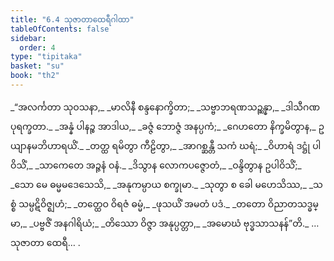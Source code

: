 ```yaml
---
title: "6.4 သုဇာတာထေရီဂါထာ"
tableOfContents: false
sidebar:
  order: 4
type: "tipitaka"
basket: "su"
book: "th2"
---
```



<DynamicBreadcrumb />

<Division number="145" book="th2">

<Paragraph number="203" type="verses" book="th2">
_“အလင်္ကတာ သုဝသနာ,_  
_မာလိနီ စန္ဒနောက္ခိတာ;_  
_သဗ္ဗာဘရဏသဉ္ဆန္နာ,_  
_ဒါသီဂဏပုရက္ခတာ._  

</Paragraph>

</Division>
<Division number="146" book="th2">

<Paragraph number="204" type="verses" book="th2">
_အန္နံ ပါနဉ္စ အာဒါယ,_  
_ခဇ္ဇံ ဘောဇ္ဇံ အနပ္ပကံ;_  
_ဂေဟတော နိက္ခမိတွာန,_  
ဥယျာနမဘိဟာရယိံ._  

</Paragraph>

</Division>
<Division number="147" book="th2">

<Paragraph number="205" type="verses" book="th2">
_တတ္ထ ရမိတွာ ကီဠိတွာ,_  
_အာဂစ္ဆန္တီ သကံ ဃရံ;_  
_ဝိဟာရံ ဒဋ္ဌုံ ပါဝိသိံ,_  
_သာကေတေ အဉ္ဇနံ ဝနံ._  

</Paragraph>

</Division>
<Division number="148" book="th2">

<Paragraph number="206" type="verses" book="th2">
_ဒိသွာန လောကပဇ္ဇောတံ,_  
_ဝန္ဒိတွာန ဥပါဝိသိံ;_  
_သော မေ ဓမ္မမဒေသေသိ,_  
_အနုကမ္ပာယ စက္ခုမာ._  

</Paragraph>

</Division>
<Division number="149" book="th2">

<Paragraph number="207" type="verses" book="th2">
_သုတွာ စ ခေါ မဟေသိဿ,_  
_သစ္စံ သမ္ပဋိဝိဇ္ဈဟံ;_  
_တတ္ထေဝ ဝိရဇံ ဓမ္မံ,_  
_ဖုသယိံ အမတံ ပဒံ._  

</Paragraph>

</Division>
<Division number="150" book="th2">

<Paragraph number="208" type="verses" book="th2">
_တတော ဝိညာတသဒ္ဓမ္မာ,_  
_ပဗ္ဗဇိံ အနဂါရိယံ;_  
_တိဿော ဝိဇ္ဇာ အနုပ္ပတ္တာ,_  
_အမောဃံ ဗုဒ္ဓသာသနန်”တိ._  


</Paragraph>
</Division>

<Paragraph number="209" type="center" book="th2">
…  သုဇာတာ ထေရီ… .
</Paragraph>